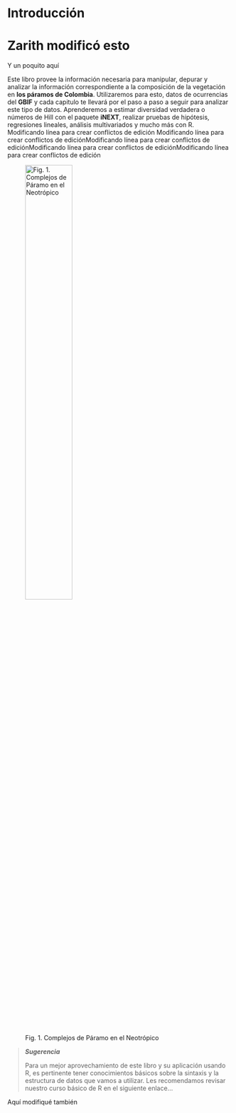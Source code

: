 
# Introducción {-}
Zarith modificó esto
=======

Y un poquito aquí


Este libro provee la información necesaria para manipular, depurar y analizar la información correspondiente a la composición de la vegetación en **los páramos de Colombia**. Utilizaremos para esto, datos de ocurrencias del **GBIF** y cada capitulo te llevará por el paso a paso a seguir para analizar este tipo de datos. Aprenderemos a estimar diversidad verdadera o números de Hill con el paquete **iNEXT**, realizar pruebas de hipótesis, regresiones lineales, análisis multivariados y mucho más con R.
Modificando línea para crear conflictos de edición Modificando línea para crear conflictos de ediciónModificando línea para crear conflictos de ediciónModificando línea para crear conflictos de ediciónModificando línea para crear conflictos de edición

![Fig. 1. Complejos de Páramo en el Neotrópico](map_par_V5.png){width=50%}



>**_Sugerencia_**
>
>Para un mejor aprovechamiento de este libro y su aplicación usando R, es pertinente tener conocimientos básicos sobre la sintaxis y la estructura de datos que vamos a utilizar. Les recomendamos revisar nuestro curso básico de R en el siguiente enlace...
  
Aquí modifiqué también